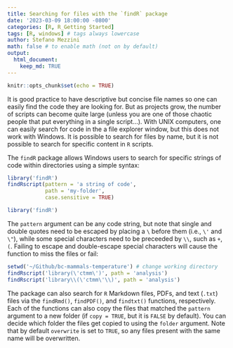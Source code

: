 ```yaml
---
title: Searching for files with the `findR` package
date: '2023-03-09 18:00:00 -0800'
categories: [R, R_Getting Started]
tags: [R, windows] # tags always lowercase
author: Stefano Mezzini
math: false # to enable math (not on by default)
output:
  html_document:
    keep_md: TRUE
---
```


<!-- https://chirpy.cotes.page/posts/write-a-new-post/ -->

```r
knitr::opts_chunk$set(echo = TRUE)
```

It is good practice to have descriptive but concise file names so one can easily find the code they are looking for. But as projects grow, the number of scripts can become quite large (unless you are one of those chaotic people that put everything in a single script...). With UNIX computers, one can easily search for code in the a file explorer window, but this does not work with Windows. It is possible to search for files by name, but it is not possible to search for specific content in `R` scripts.

The `findR` package allows Windows users to search for specific strings of code within directories using a simple syntax:

```r
library('findR')
findRscript(pattern = 'a string of code',
            path = 'my-folder',
            case.sensitive = TRUE)
```

```r
library('findR')
```

The `pattern` argument can be any code string, but note that single and double quotes need to be escaped by placing a `\` before them (i.e., `\'` and `\"`), while some special characters need to be preceeded by `\\`, such as `+`, `(`. Failing to escape and double-escape special characters will cause the function to miss the files or fail:

```r
setwd('~/Github/bc-mammals-temperature') # change working directory
findRscript('library(\'ctmm\')', path = 'analysis')
findRscript('library\\(\'ctmm\'\\)', path = 'analysis')
```

The package can also search for `R` Markdown files, PDFs, and text (`.txt`) files via the `findRmd()`, `findPDF()`, and `findtxt()` functions, respectively. Each of the functions can also copy the files that matched the `pattern` argument to a new folder (if `copy = TRUE`, but it is `FALSE` by default). You can decide which folder the files get copied to using the `folder` argument. Note that by default `overwrite` is set to `TRUE`, so any files present with the same name will be overwritten.
